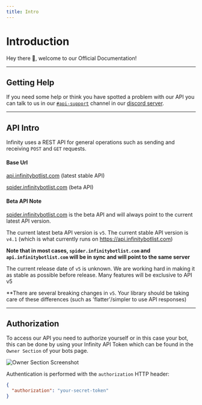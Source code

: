```yaml
---
title: Intro
---
```


# Introduction

Hey there 👋, welcome to our Official Documentation!

---

## Getting Help

If you need some help or think you have spotted a problem with our API you can talk to us in our 
[`#api-support`](https://discord.com/channels/758641373074423808/826363644295643136) channel in our [discord server](https://infinitybotlist.com/discord).

---

## API Intro

Infinity uses a REST API for general operations such as sending and receiving `POST` and `GET` requests.

#### Base Url

[api.infinitybotlist.com](https://api.infinitybotlist.com) (latest stable API)

[spider.infinitybotlist.com](https://spider.infinitybotlist.com) (beta API)

#### Beta API Note

[spider.infinitybotlist.com](https://spider.infinitybotlist.com) is the beta API and will always point to the current latest API version. 

The current latest beta API version is ``v5``. The current stable API version is ``v4.1`` (which is what currently runs on https://api.infinitybotlist.com)

**Note that in most cases, ``spider.infinitybotlist.com`` and ``api.infinitybotlist.com`` will be in sync and will point to the same server**

The current release date of ``v5`` is unknown. We are working hard in making it as stable as possible before release. Many features will be exclusive to API v5

**There are several breaking changes in ``v5``. Your library should be taking care of these differences (such as 'flatter'/simpler to use API responses)

---

## Authorization

To access our API you need to authorize yourself or in this case your bot, this can be done by using your Infinity API Token which can be found in the `Owner Section` of your bots page.

![Owner Section Screenshot](https://media.discordapp.net/attachments/832011830238248961/871632845821591562/image0.png)

Authentication is performed with the `authorization` HTTP header:

```json
{
  "authorization": "your-secret-token"
}
```
